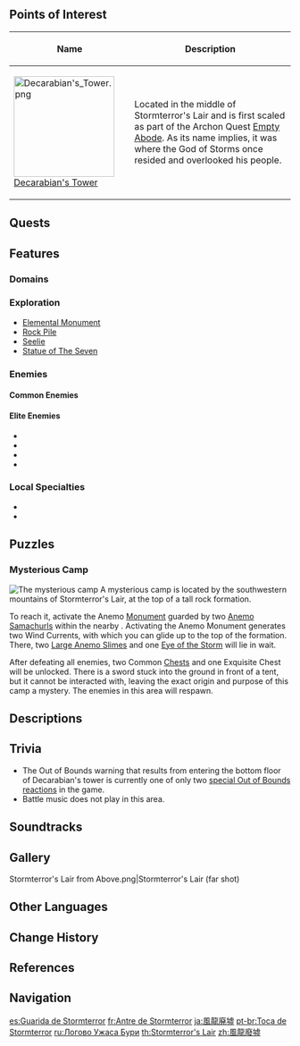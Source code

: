 {{Location Infobox
|image        = Stormterror's Lair.png
|type         = Subarea
|region       = Mondstadt
|area         = Brightcrown Mountains
}}
{{Location Intro|description=<p>It was once the capital of [[Decarabian's Mondstadt|Old Mondstadt]], ruled by the God of Storms, [[Decarabian]]. After he was slain in an uprising, [[Barbatos]] took his place and reshaped the land. The people then moved the capital to an island in the middle of [[Cider Lake]], where the [[City of Mondstadt]] remains to this day.</p><p>Five hundred years ago, victorious but grievously injured by the corrupted dragon [[Durin]], the Dragon of the East [[Dvalin]] fell into a deep slumber in the ruins of the former capital. However, the people of Mondstadt forgot about him and when he reawakened; they feared him and called him "Stormterror" &mdash; giving the region its current name. This, along with the pain from the poisonous blood clots inflicted by Durin, allowed him to be manipulated by the [[Abyss Order]].</p><p>The area is protected by a storm barrier, preventing players from entering until the [[Archon Quest]] [[Prologue]]: Act III - [[Song of the Dragon and Freedom]] quest [[Hurdle]] is completed.</p>}}

==Points of Interest==
{| class="article-table alternating-colors-table tdc1" style="width: 100%;"
! style="width: 200px;" | Name
! Description
|- id="Decarabian's Tower"
| [[File:Decarabian's Tower.png|180px]]<br />[[Decarabian's Tower]]
| Located in the middle of Stormterror's Lair and is first scaled as part of the Archon Quest [[Empty Abode]]. As its name implies, it was where the God of Storms once resided and overlooked his people.
|}

==Quests==
{{Quests by Category List|heo=1}}

==Features==
===Domains===
{{Domains by Category Gallery}}

===Exploration===
* [[Elemental Monument]]
* [[Rock Pile]]
* [[Seelie]]
* [[Statue of The Seven]]

===Enemies===
====Common Enemies====
{{Column|2|
*{{Enemy|Hilichurl}}
*{{Enemy|Hilichurl Berserker}}
*{{Enemy|Hilichurl Shooter}}
*{{Enemy|Pyro Hilichurl Shooter}}
*{{Enemy|Hilichurl Grenadier}}
*{{Enemy|Anemo Slime}}
*{{Enemy|Cryo Slime}}
*{{Enemy|Geo Slime}}
*{{Enemy|Hydro Slime}}
*{{Enemy|Large Hydro Slime}}
*{{Enemy|Cryo Whopperflower}}
*{{Enemy|Anemo Samachurl}}
*{{Enemy|Fatui Geochanter Bracer}}
*{{Enemy|Fatui Pyroslinger Bracer}}
*{{Enemy|Fatui Electrohammer Vanguard}}
}}

====Elite Enemies====
*{{Enemy|Eye of the Storm}}
*{{Enemy|Wooden Shieldwall Mitachurl}}
*{{Enemy|Blazing Axe Mitachurl}}
*{{Enemy|Ruin Guard}}

===Local Specialties===
*{{Item|Calla Lily}}
*{{Item|Windwheel Aster}}

==Puzzles==
===Mysterious Camp===
[[File:Stormterror's Lair Mysterious Camp.png|thumb|The mysterious camp]]
A mysterious camp is located by the southwestern mountains of Stormterror's Lair, at the top of a tall rock formation.

To reach it, activate the Anemo [[Monument]] guarded by two [[Anemo Samachurl]]s within the nearby {{w|peristyle}}. Activating the Anemo Monument generates two Wind Currents, with which you can glide up to the top of the formation. There, two [[Large Anemo Slime]]s and one [[Eye of the Storm]] will lie in wait.

After defeating all enemies, two Common [[Chest]]s and one Exquisite Chest will be unlocked. There is a sword stuck into the ground in front of a tent, but it cannot be interacted with, leaving the exact origin and purpose of this camp a mystery. The enemies in this area will respawn.

==Descriptions==
{{Description|The one who once dwelt in that lonely tower is no more. The murmuring winds that shroud the desolate city tell of that most ancient of stories, which no mortal now remembers: they tell of their erstwhile master, the nameless wind sprite, and the chorus that caused the tower to quail...|Viewpoint, [[Abandoned Capital of Howling Winds]]}}
{{Description|Ruins of an ancient city filled with magical mechanisms and painful memories.<br />It was once used as a lair by the dangerous dragon, Stormterror.<br />Despite the danger, many audacious adventurers seek the treasures hidden in this place.|[[Expedition]] description}}

==Trivia==
* The Out of Bounds warning that results from entering the bottom floor of Decarabian's tower is currently one of only two [[Out of Bounds#Special Out of Bounds reactions|special Out of Bounds reactions]] in the game.
*Battle music does not play in this area.

==Soundtracks==
{{Soundtracks by Category Table|Stormterror's Lair Soundtracks|header=Stormterror's Lair}}

==Gallery==
<gallery>
Stormterror's Lair from Above.png|Stormterror's Lair (far shot)
</gallery>

==Other Languages==
{{Other Languages
|en      = Stormterror's Lair
|zhs     = 风龙废墟
|zhs_rm  = Fēnglóng Fèixū
|zht     = 風龍廢墟
|zht_rm  = Fēnglóng Fèixū
|zh_tl   = Wind Dragon Abandoned Ruins
|ja      = {{Rubi|風|ふう|龍|りゅう|廃|はい|墟|きょ}}
|ja_rm   = Fuuryuu Haikyo<ref>[[Map]], Label: Stormterror's Lair (Japanese)</ref>
|ja_tl   = Wind Dragon Abandoned Ruins
|ko      = 바람 드래곤의 {{tt|폐허|廢墟}}
|ko_rm   = Baram Deuraegon-ui Pyeheo
|ko_tl   = Wind Dragon's Ruins
|es      = Guarida de Stormterror
|es_tl   = Stormterror's Lair
|fr      = Antre de Stormterror
|fr_tl   = Stormterror's Lair
|ru      = Логово Ужаса Бури
|ru_tl   = Stormterror's Lair
|th      = Stormterror's Lair
|vi      = {{tt|Phế Tích|廢跡}} {{tt|Phong Long|風龍}}
|vi_tl   = Wind Dragon Ruins
|de      = Dvalins Ruinen
|de_tl   = Dvalin's Ruins
|id      = Stormterror's Lair
|pt      = Toca de Stormterror
|pt_tl   = Stormterror's Lair
|tr      = Fırtına Dehşeti'nin İni
|tr_tl   = 
|it      = Covo di Terrore Alato
|it_tl   = Lair of Winged Terror
}}

==Change History==
{{Change History|1.0}}

==References==
{{Reflist}}

==Navigation==
{{Area Navbox|Mondstadt}}

[[es:Guarida de Stormterror]]
[[fr:Antre de Stormterror]]
[[ja:風龍廃墟]]
[[pt-br:Toca de Stormterror]]
[[ru:Логово Ужаса Бури]]
[[th:Stormterror's Lair]]
[[zh:風龍廢墟]]